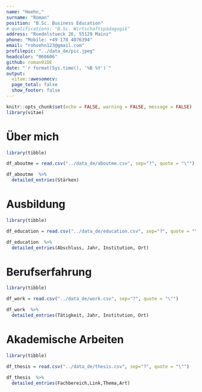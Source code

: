 ```yaml
---
name: "Hoehn,"
surname: "Roman"
position: "B.Sc. Business Education"
# qualifications: "B.Sc. Wirtschaftspädagogik"
address: "Roedelstueck 26, 55129 Mainz"
phone: "Mobile: +49 178 4076394"
email: "rohoehn123@gmail.com"
profilepic: "../data_de/pic.jpeg"
headcolor: "060606"
github: roman91DE
date: "`r format(Sys.time(), '%B %Y')`"
output: 
  vitae::awesomecv:
  page_total: false
  show_footer: false
---
```


```r
knitr::opts_chunk$set(echo = FALSE, warning = FALSE, message = FALSE)
library(vitae)
```


# Über mich

```r
library(tibble)

df_aboutme = read.csv("../data_de/aboutme.csv", sep="?", quote = "\"")

df_aboutme  %>%
  detailed_entries(Stärken)
```

# Ausbildung

```r
library(tibble)

df_education = read.csv("../data_de/education.csv", sep="?", quote = "\"")

df_education  %>%
  detailed_entries(Abschluss, Jahr, Institution, Ort)
```

# Berufserfahrung

```r
library(tibble)

df_work = read.csv("../data_de/work.csv", sep="?", quote = "\"")

df_work  %>%
  detailed_entries(Tätigkeit, Jahr, Institution, Ort)
```

# Akademische Arbeiten

```r
library(tibble)

df_thesis = read.csv("../data_de/thesis.csv", sep="?", quote = "\"")

df_thesis  %>%
  detailed_entries(Fachbereich,Link,Thema,Art)
```


